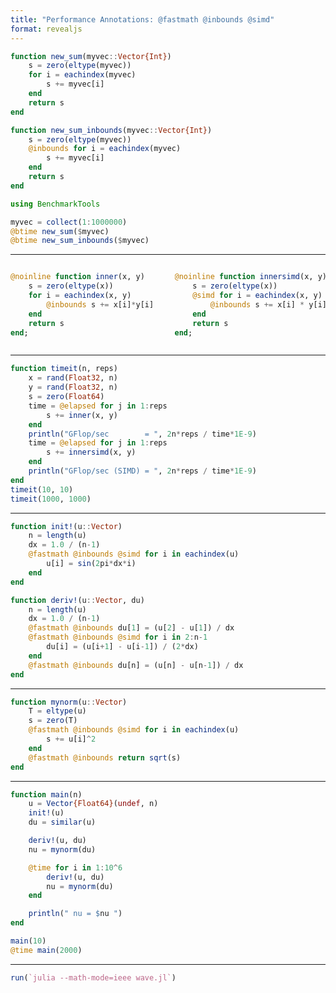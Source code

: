 ```yaml
---
title: "Performance Annotations: @fastmath @inbounds @simd"
format: revealjs
---
```


```julia
function new_sum(myvec::Vector{Int})
    s = zero(eltype(myvec))
    for i = eachindex(myvec)
        s += myvec[i]
    end
    return s
end

function new_sum_inbounds(myvec::Vector{Int})
    s = zero(eltype(myvec))
    @inbounds for i = eachindex(myvec)
        s += myvec[i]
    end
    return s
end
```

```julia
using BenchmarkTools

myvec = collect(1:1000000)
@btime new_sum($myvec)
@btime new_sum_inbounds($myvec)
```


---

::::: {.columns}
:::: {.column width="50%"}
```julia
@noinline function inner(x, y)
    s = zero(eltype(x))
    for i = eachindex(x, y)
        @inbounds s += x[i]*y[i]
    end
    return s
end;
```
:::: 
:::: {.column width="50%"}
```julia
@noinline function innersimd(x, y)
    s = zero(eltype(x))
    @simd for i = eachindex(x, y)
        @inbounds s += x[i] * y[i]
    end
    return s
end;
```
:::: 
:::::

---

```julia
function timeit(n, reps)
    x = rand(Float32, n)
    y = rand(Float32, n)
    s = zero(Float64)
    time = @elapsed for j in 1:reps
        s += inner(x, y)
    end
    println("GFlop/sec        = ", 2n*reps / time*1E-9)
    time = @elapsed for j in 1:reps
        s += innersimd(x, y)
    end
    println("GFlop/sec (SIMD) = ", 2n*reps / time*1E-9)
end
timeit(10, 10)
timeit(1000, 1000)
```

---

```julia
function init!(u::Vector)
    n = length(u)
    dx = 1.0 / (n-1)
    @fastmath @inbounds @simd for i in eachindex(u) 
        u[i] = sin(2pi*dx*i)
    end
end

function deriv!(u::Vector, du)
    n = length(u)
    dx = 1.0 / (n-1)
    @fastmath @inbounds du[1] = (u[2] - u[1]) / dx
    @fastmath @inbounds @simd for i in 2:n-1
        du[i] = (u[i+1] - u[i-1]) / (2*dx)
    end
    @fastmath @inbounds du[n] = (u[n] - u[n-1]) / dx
end
```

---

```julia
function mynorm(u::Vector)
    T = eltype(u)
    s = zero(T)
    @fastmath @inbounds @simd for i in eachindex(u)
        s += u[i]^2
    end
    @fastmath @inbounds return sqrt(s)
end
```

---

```julia
function main(n)
    u = Vector{Float64}(undef, n)
    init!(u)
    du = similar(u)

    deriv!(u, du)
    nu = mynorm(du)

    @time for i in 1:10^6
        deriv!(u, du)
        nu = mynorm(du)
    end

    println(" nu = $nu ")
end

main(10)
@time main(2000)
```

---

```julia
run(`julia --math-mode=ieee wave.jl`)
```
